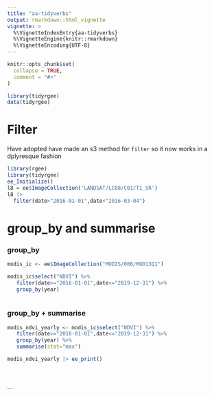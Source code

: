 ```yaml
---
title: "aa-tidyverbs"
output: rmarkdown::html_vignette
vignette: >
  %\VignetteIndexEntry{aa-tidyverbs}
  %\VignetteEngine{knitr::rmarkdown}
  %\VignetteEncoding{UTF-8}
---
```


```r
knitr::opts_chunk$set(
  collapse = TRUE,
  comment = "#>"
)
```

```r
library(tidyrgee)
data(tidyrgee)

```


# Filter

Have adopted have made an s3 method for `filter` so it now works in a dplyresque fashion

```r
library(rgee)
library(tidyrgee)
ee_Initialize()
l8 = ee$ImageCollection('LANDSAT/LC08/C01/T1_SR')
l8 |> 
  filter(date>"2016-01-01",date<"2016-03-04")


```


# group_by and summarise

### group_by
```r

modis_ic <- ee$ImageCollection("MODIS/006/MOD13Q1")

modis_ic$select("NDVI") %>%
   filter(date>="2016-01-01",date<="2019-12-31") %>%
   group_by(year) 
   
```


### group_by + summarise
```r
modis_ndvi_yearly <- modis_ic$select("NDVI") %>%
   filter(date>="2016-01-01",date<="2019-12-31") %>%
   group_by(year) %>%
   summarise(stat="max")

modis_ndvi_yearly |> ee_print()


 

```


```
